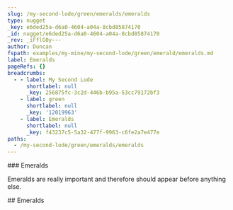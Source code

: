 ```yaml
---
slug: /my-second-lode/green/emeralds/emeralds
type: nugget
_key: e6ded25a-d6a0-4604-a04a-8cbd85874170
_id: nugget/e6ded25a-d6a0-4604-a04a-8cbd85874170
_rev: _iFflG0y---
author: Duncan
fspath: examples/my-mine/my-second-lode/green/emerald/emeralds.md
label: Emeralds
pageRefs: {}
breadcrumbs:
  - - label: My Second Lode
      shortlabel: null
      _key: 256875fc-3c2d-446b-b95a-53cc79172bf3
    - label: green
      shortlabel: null
      _key: '12019963'
    - label: Emeralds
      shortlabel: null
      _key: f43237c5-5a32-477f-9963-c6fe2a7e477e
paths:
  - /my-second-lode/green/emeralds/emeralds
---
```


<NuggetArea>
<Nugget slug="/my-second-lode/green/emeralds/emeralds" type="nugget" _key="e6ded25a-d6a0-4604-a04a-8cbd85874170" _id="nugget/e6ded25a-d6a0-4604-a04a-8cbd85874170" _rev="_iFflG0y---" author="Duncan" fspath="examples/my-mine/my-second-lode/green/emerald/emeralds.md" label="Emeralds" paths="/my-second-lode/green/emeralds/emeralds">
<NuggetBody>
### Emeralds

Emeralds are really important and therefore should appear before anything else.

</NuggetBody>
<Breadcrumbs>
<Crumbs>
<Crumb _key="256875fc-3c2d-446b-b95a-53cc79172bf3" label="My Second Lode" /><Crumb _key="12019963" label="green" /><Crumb _key="f43237c5-5a32-477f-9963-c6fe2a7e477e" label="Emeralds" />
</Crumbs>
</Breadcrumbs>
</Nugget>

<NuggetsInbound>
</NuggetsInbound>
<NuggetsOutbound>
</NuggetsOutbound>
</NuggetArea>
<PassagesInbound>
<Passage direction="inbound" type="passage" _key="f43237c5-5a32-477f-9963-c6fe2a7e477e" _id="passage/f43237c5-5a32-477f-9963-c6fe2a7e477e" _rev="_iFflG0u--_" passage="emerald" order="1" foo="baz" fspath="examples/my-mine/my-second-lode/green/emeralds.md" label="Emeralds" paths="/my-second-lode/green/emeralds" slug="/my-second-lode/green/emeralds">
<NuggetBody>
## Emeralds

</NuggetBody>
<Breadcrumbs>
<Crumbs>
<Crumb _key="256875fc-3c2d-446b-b95a-53cc79172bf3" label="My Second Lode" /><Crumb _key="12019963" label="green" />
</Crumbs>
</Breadcrumbs>
</Passage>

</PassagesInbound>
<PassagesOutbound>
</PassagesOutbound>